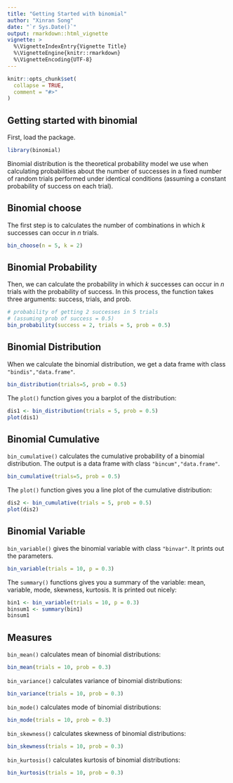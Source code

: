 ```yaml
---
title: "Getting Started with binomial"
author: "Xinran Song"
date: "`r Sys.Date()`"
output: rmarkdown::html_vignette
vignette: >
  %\VignetteIndexEntry{Vignette Title}
  %\VignetteEngine{knitr::rmarkdown}
  %\VignetteEncoding{UTF-8}
---
```


```r
knitr::opts_chunk$set(
  collapse = TRUE,
  comment = "#>"
)
```

## Getting started with binomial

First, load the package.
```r
library(binomial)
```

Binomial distribution is the theoretical probability model we use when calculating probabilities about the number of successes in a fixed number of random trials performed under identical conditions (assuming a constant probability of success on each trial).


## Binomial choose

The first step is to calculates the number of combinations in which $k$ successes can occur in $n$ trials.

```r
bin_choose(n = 5, k = 2)
```

## Binomial Probability

Then, we can calculate the probability in which $k$ successes can occur in $n$ trials with the probability of success. In this process, the function takes three arguments: success, trials, and prob.

```r
# probability of getting 2 successes in 5 trials
# (assuming prob of success = 0.5) 
bin_probability(success = 2, trials = 5, prob = 0.5)
```

## Binomial Distribution

When we calculate the binomial distribution, we get a data frame with class `"bindis","data.frame"`.

```r
bin_distribution(trials=5, prob = 0.5)
```

The `plot()` function gives you a barplot of the distribution:
```r
dis1 <- bin_distribution(trials = 5, prob = 0.5)
plot(dis1)
```

## Binomial Cumulative

`bin_cumulative()` calculates the cumulative probability of a binomial distribution. The output is a data frame with class `"bincum","data.frame"`.

```r
bin_cumulative(trials=5, prob = 0.5)
```

The `plot()` function gives you a line plot of the cumulative distribution:
```r
dis2 <- bin_cumulative(trials = 5, prob = 0.5)
plot(dis2)
```

## Binomial Variable

`bin_variable()` gives the binomial variable with class `"binvar"`. It prints out the parameters.

```r
bin_variable(trials = 10, p = 0.3)
```

The `summary()` functions gives you a summary of the variable: mean, variable, mode, skewness, kurtosis. It is printed out nicely:

```r
bin1 <- bin_variable(trials = 10, p = 0.3)
binsum1 <- summary(bin1)
binsum1
```

## Measures

`bin_mean()` calculates mean of binomial distributions:
```r
bin_mean(trials = 10, prob = 0.3)
```

`bin_variance()` calculates variance of binomial distributions:
```r
bin_variance(trials = 10, prob = 0.3)
```

`bin_mode()` calculates mode of binomial distributions:
```r
bin_mode(trials = 10, prob = 0.3)
```

`bin_skewness()` calculates skewness of binomial distributions:
```r
bin_skewness(trials = 10, prob = 0.3)
```

`bin_kurtosis()` calculates kurtosis of binomial distributions:
```r
bin_kurtosis(trials = 10, prob = 0.3)
```

